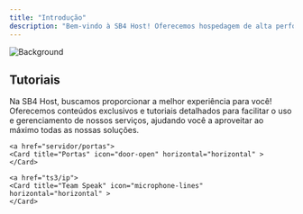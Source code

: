```yaml
---
title: "Introdução"
description: "Bem-vindo à SB4 Host! Oferecemos hospedagem de alta performance com tecnologia avançada e suporte humano, garantindo segurança e desempenho para sua aplicação. Com monitoramento ativo, antecipamos problemas e entregamos confiabilidade para que você foque no crescimento do seu negócio."
---
```


![Background](https://i.imgur.com/vNTtMMn.png)


## Tutoriais 

Na SB4 Host, buscamos proporcionar a melhor experiência para você! Oferecemos conteúdos exclusivos e tutoriais detalhados para facilitar o uso e gerenciamento de nossos serviços, ajudando você a aproveitar ao máximo todas as nossas soluções.

<CardGroup cols={2}>
  <a href="tutoriais/editvps">
    <Card title="Modificar a senha" icon="key" horizontal="horizontal" >
    </Card>
  </a>

  <a href="tutoriais/formatar">
    <Card title="Formatar seu servidor" icon="windows" horizontal="horizontal" >
    </Card>
  </a>

  <a href="tutoriais/upgrade">
    <Card title="Upgrade" icon="circle-up" horizontal="horizontal" >
    </Card>
  </a>

  <a href="tutoriais/connect">
    <Card title="Conexão com o servidor" icon="network-wired" horizontal="horizontal" >
    </Card>
  </a>

    <a href="servidor/portas">
    <Card title="Portas" icon="door-open" horizontal="horizontal" >
    </Card>
  </a>

    <a href="ts3/ip">
    <Card title="Team Speak" icon="microphone-lines" horizontal="horizontal" >
    </Card>
  </a>
</CardGroup>
